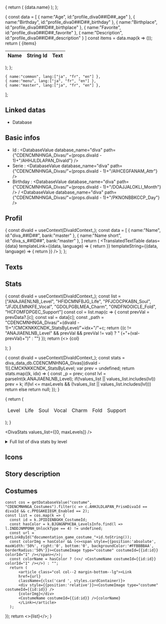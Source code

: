 

{
  return (
    <tr>
    <td>{data.name}</td>
    <td><DivaLanguageLink bank="common" id={data.id} /></td>
    <td><DivaString bank="common" id={data.id} /></td>
    </tr>
  );
};

{
  const data = 
  [
    {
      name:"Age",
      id:"profile_diva0##ID##_age"
    },
    {
      name:"Birthday",
      id:"profile_diva0##ID##_birthday"
    },
    {
      name:"Birthplace",
      id:"profile_diva0##ID##_birthplace"
    },
    {
      name:"Favorite",
      id:"profile_diva0##ID##_favorite"
    },
    {
      name:"Description",
      id:"profile_diva0##ID##_description"
    }
  ]
  const items = data.map(k => (<DivaInfoProfileTableRow data={k} />));
  return (
    <table>
    <thead>
    <tr>
    <th>Name</th>
    <th>String Id</th>
    <th>Text</th>
    </tr>
    </thead>
    <tbody>
    {items}
    </tbody>
    </table>
  );
};

    { name:"common", lang:["ja", "fr", "en"] },
    { name:"menu", lang:["ja", "fr", "en"] },
    { name:"master", lang:["ja", "fr", "en"] },
  ];

<LanguageContext files={languagesFiles}>

<DivaIdContext divaId={props.divaId}>

<div style={{position:'relative'}}><div style={{position: 'absolute',top:'-140px', right:'-50px', width:'40%'}}><DivaImage type="l_size" /></div></div>

## Linked datas

* <Link href={getLinkById("documentation/database/data-content/diva")} >Database</Link>

## Basic infos

* Id : <DatabaseValue database_name="diva" path={"CDENCMNHNGA_Divas/"+(props.divaId - 1)+"/AHHJLDLAPAN_DivaId"} />
* Serie : <DatabaseValue database_name="diva" path={"CDENCMNHNGA_Divas/"+(props.divaId - 1)+"/AIHCEGFANAM_Attr"} />
* Birthday : <DatabaseValue database_name="diva" path={"CDENCMNHNGA_Divas/"+(props.divaId - 1)+"/DOAJJALOKLI_Month"} /> / <DatabaseValue database_name="diva" path={"CDENCMNHNGA_Divas/"+(props.divaId - 1)+"/PKNONBBKCCP_Day"} />

## Profil

<LanguageTabs>
  <DivaInfoProfileTable />
</LanguageTabs>

{
  const divaId = useContext(DivaIdContext_);
  const data = 
  [
    {
      name:"Name",
      id:"diva_##ID##",
      bank:"master"
    },
    {
      name:"Name short",
      id:"diva_s_##ID##",
      bank:"master"
    },
  ]
  return (
    <TranslatedTextTable datas={data}
      templateLink={(data, language) => { return <DivaLanguageLink bank={data.bank} id={data.id} language={language} />}} 
      templateString={(data, language) => { return <DivaString bank={data.bank} id={data.id} language={language} />}} 
    />
  );
};

## Texts

<LanguageTabs>
  <DivaTextTable />
</LanguageTabs>

## Stats


{
  const divaId = useContext(DivaIdContext_);
  const list = ["ANAJIAENLNB_Level", "HFIDCMNFBJG_Life", "PFJCOCPKABN_Soul", "JFJDLEMNKFE_Vocal", "GDOLPGBLMEA_Charm", "ONDFNOOICLE_Fold", "HCFOMFDPGEC_Support"]
  const col = list.map(c => {
    const prevVal = prevData?.[c];
    const val = data[c];
    const _path = "CDENCMNHNGA_Divas/"+(divaId - 1)+"/CMCKNKKCNDK_StatsByLevel/"+idx+"/"+c;
    return <td><DatabaseValue database_name="diva" path={_path} />{(c != "ANAJIAENLNB_Level" && prevVal && prevVal != val) ? " (+"+(val-prevVal)+")" : ""}</td>
  });
  return (<><tr>
    {col}
  </tr></>);
}


{
  const divaId = useContext(DivaIdContext_);
  const stats = diva_data_db.CDENCMNHNGA_Divas[(divaId - 1)].CMCKNKKCNDK_StatsByLevel;
  var prev = undefined;
  return stats.map((k, idx) => {
    const _p = prev;
    const lvl = parseInt(k.ANAJIAENLNB_Level);
    if(!values_list || values_list.includes(lvl))
      prev = k;
    if(lvl <= maxLevels && (!values_list || values_list.includes(lvl)))
      return <DivaStatsRow data={k} prevData={_p} idx={idx} />
    else
      return null;
  });
}

{
  return (
  <table>
  <thead>
  <tr><td>Level</td><td>Life</td><td>Soul</td><td>Vocal</td><td>Charm</td><td>Fold</td><td>Support</td></tr>
  </thead>
  <tbody>
  <DivaStatsRows values_list={values_list} />
  </tbody>
  </table>);
}


<DivaStats values_list={[0, maxLevels]} />

<details>
<summary>Full list of diva stats by level</summary>
<DivaStats />
</details>

## Icons


<Tabs groupId="divaIcon">
  <TabItem value="s_size" label="S size" default>
    <DivaImage type="s_size" />
  </TabItem>
  <TabItem value="m_size" label="M size" default>
    <DivaImage type="m_size" />
  </TabItem>
  <TabItem value="l_size" label="L size" default>
    <DivaImage type="l_size" />
  </TabItem>
  <TabItem value="ps" label="PS" default>
    <DivaImage type="ps" />
  </TabItem>
  <TabItem value="story" label="Story" default>
    <DivaImage type="story" />
  </TabItem>
  <TabItem value="small_bustup" label="Small bustup" default>
    <DivaImage type="small_bustup" />
  </TabItem>
  <TabItem value="standing_costume" label="Standing Costume" default>
    <DivaImage type="standing_costume" />
  </TabItem>
  <TabItem value="event_go_diva" label="Event Go Diva" default>
    <DivaImage type="event_go_diva" />
  </TabItem>
  <TabItem value="event_go_diva_typed" label="Event Go Diva Typed" default>
    <DivaImage type="event_go_diva_typed" />
  </TabItem>
</Tabs>


## Story description

<LanguageTabs>
<DivaLanguageLink bank="menu" id="story_diva_desc_##ID##" />  
<blockquote><DivaString bank="menu" id="story_diva_desc_##ID##" /></blockquote>
</LanguageTabs>

## Costumes


    const cos = getDatabaseValue("costume", "CDENCMNHNGA_Costumes").filter(c => c.AHHJLDLAPAN_PrismDivaId == divaId && c.PPEGAKEIEGM_Enabled == 2);
    const list = cos.map(k => {
      const id = k.JPIDIENBGKH_CostumeId;
      const hasColor = k.BJGNGNPHCBA_LevelsInfo.find(l => l.INDDJNMPONH_UnlockType == 4) != undefined;
      const url = getLinkById("documentation_game_costume_"+id.toString());
      const colorImg = hasColor && (<><span style={{position:'absolute', maxWidth:'50%', right:'0', bottom:'0', backgroundColor:'#FFBBBBAA', borderRadius:'50%'}}><CostumeImage type="costume" costumeId={{id:id}} colorId="1" /></span></>);
      const colorName = hasColor ? (<>/ <CostumeName costumeId={{id:id}} colorId="1" /></>) : "";
      return (
          <article class="col col--2 margin-bottom--lg"><Link
          href={url}
          className={clsx('card ', styles.cardContainer)}>
          <div style={{position:'relative'}}><CostumeImage type="costume" costumeId={{id:id}} />
          {colorImg}</div>
          <CostumeName costumeId={{id:id}} />{colorName}
          </Link></article>
      );
  });
  return <>{list}</>;
}

<section class="row">
<CostumeClick divaId={props.divaId} />
</section>

</DivaIdContext>
</LanguageContext>
